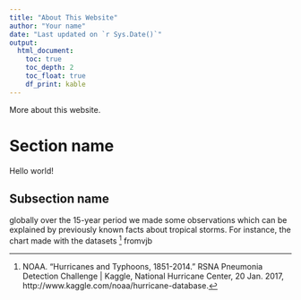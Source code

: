 ```yaml
---
title: "About This Website"
author: "Your name"
date: "Last updated on `r Sys.Date()`"
output:
  html_document:
    toc: true
    toc_depth: 2
    toc_float: true
    df_print: kable
---
```


More about this website.

# Section name

Hello world!

## Subsection name

globally over the 15-year period we made some observations which can be explained by previously known facts about tropical storms. For instance, the chart made with the datasets ^[NOAA. “Hurricanes and Typhoons, 1851-2014.” RSNA Pneumonia Detection Challenge | Kaggle, National Hurricane Center, 20 Jan. 2017, http://www.kaggle.com/noaa/hurricane-database.] fromvjb
